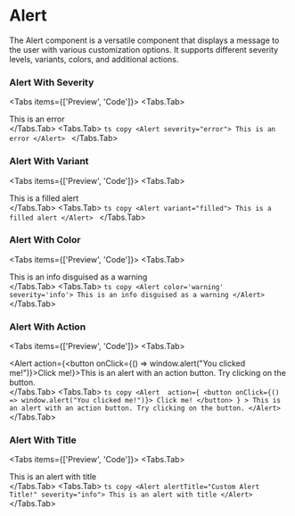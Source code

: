 # Alert
The Alert component is a versatile component that displays a message to the user with various customization options. It supports different severity levels, variants, colors, and additional actions.


### Alert With Severity

<Tabs items={['Preview', 'Code']}>
  <Tabs.Tab><div className={s.previewContainer}><Alert severity="error">This is an error</Alert></div></Tabs.Tab>
  <Tabs.Tab>
    ```ts copy
       <Alert severity="error">
            This is an error
        </Alert>
    ```
  </Tabs.Tab>
</Tabs>

### Alert With Variant

<Tabs items={['Preview', 'Code']}>
  <Tabs.Tab><div className={s.previewContainer}><Alert variant="filled">This is a filled alert</Alert></div></Tabs.Tab>
  <Tabs.Tab>
    ```ts copy
       <Alert variant="filled">
            This is a filled alert
        </Alert>
    ```
  </Tabs.Tab>
</Tabs>

### Alert With Color

<Tabs items={['Preview', 'Code']}>
  <Tabs.Tab><div className={s.previewContainer}><Alert color='warning' severity='info'>This is an info disguised as a warning</Alert></div></Tabs.Tab>
  <Tabs.Tab>
    ```ts copy
       <Alert color='warning' severity='info'>
            This is an info disguised as a warning
        </Alert>
    ```
  </Tabs.Tab>
</Tabs>

### Alert With Action

<Tabs items={['Preview', 'Code']}>
  <Tabs.Tab><div className={s.previewContainer}><Alert action={<button onClick={() => window.alert("You clicked me!")}>Click me!</button>}>This is an alert with an action button. Try clicking on the button.</Alert></div></Tabs.Tab>
  <Tabs.Tab>
    ```ts copy
        <Alert 
            action={
                <button onClick={() => window.alert("You clicked me!")}>
                    Click me!
                </button>
            }
        >
            This is an alert with an action button. Try clicking on the button.
        </Alert>
    ```
  </Tabs.Tab>
</Tabs>

### Alert With Title

<Tabs items={['Preview', 'Code']}>
  <Tabs.Tab><div className={s.previewContainer}><Alert alertTitle="Custom Alert Title!" severity="info">This is an alert with title</Alert></div></Tabs.Tab>
  <Tabs.Tab>
    ```ts copy
        <Alert alertTitle="Custom Alert Title!" severity="info">
            This is an alert with title
        </Alert>
    ```
  </Tabs.Tab>
</Tabs>


